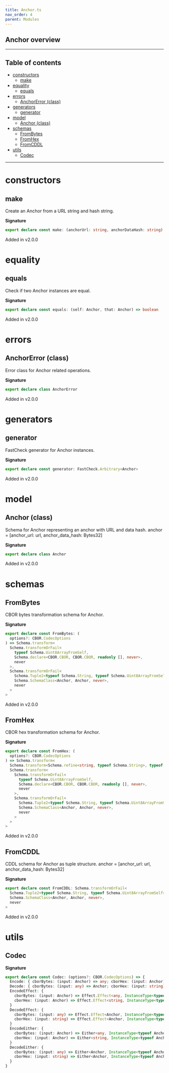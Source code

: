 ```yaml
---
title: Anchor.ts
nav_order: 4
parent: Modules
---
```


## Anchor overview

---

<h2 className="text-delta">Table of contents</h2>

- [constructors](#constructors)
  - [make](#make)
- [equality](#equality)
  - [equals](#equals)
- [errors](#errors)
  - [AnchorError (class)](#anchorerror-class)
- [generators](#generators)
  - [generator](#generator)
- [model](#model)
  - [Anchor (class)](#anchor-class)
- [schemas](#schemas)
  - [FromBytes](#FromBytes)
  - [FromHex](#FromHex)
  - [FromCDDL](#fromcddl)
- [utils](#utils)
  - [Codec](#codec)

---

# constructors

## make

Create an Anchor from a URL string and hash string.

**Signature**

```ts
export declare const make: (anchorUrl: string, anchorDataHash: string) => Anchor
```

Added in v2.0.0

# equality

## equals

Check if two Anchor instances are equal.

**Signature**

```ts
export declare const equals: (self: Anchor, that: Anchor) => boolean
```

Added in v2.0.0

# errors

## AnchorError (class)

Error class for Anchor related operations.

**Signature**

```ts
export declare class AnchorError
```

Added in v2.0.0

# generators

## generator

FastCheck generator for Anchor instances.

**Signature**

```ts
export declare const generator: FastCheck.Arbitrary<Anchor>
```

Added in v2.0.0

# model

## Anchor (class)

Schema for Anchor representing an anchor with URL and data hash.
anchor = [anchor_url: url, anchor_data_hash: Bytes32]

**Signature**

```ts
export declare class Anchor
```

Added in v2.0.0

# schemas

## FromBytes

CBOR bytes transformation schema for Anchor.

**Signature**

```ts
export declare const FromBytes: (
  options?: CBOR.CodecOptions
) => Schema.transform<
  Schema.transformOrFail<
    typeof Schema.Uint8ArrayFromSelf,
    Schema.declare<CBOR.CBOR, CBOR.CBOR, readonly [], never>,
    never
  >,
  Schema.transformOrFail<
    Schema.Tuple2<typeof Schema.String, typeof Schema.Uint8ArrayFromSelf>,
    Schema.SchemaClass<Anchor, Anchor, never>,
    never
  >
>
```

Added in v2.0.0

## FromHex

CBOR hex transformation schema for Anchor.

**Signature**

```ts
export declare const FromHex: (
  options?: CBOR.CodecOptions
) => Schema.transform<
  Schema.transform<Schema.refine<string, typeof Schema.String>, typeof Schema.Uint8ArrayFromSelf>,
  Schema.transform<
    Schema.transformOrFail<
      typeof Schema.Uint8ArrayFromSelf,
      Schema.declare<CBOR.CBOR, CBOR.CBOR, readonly [], never>,
      never
    >,
    Schema.transformOrFail<
      Schema.Tuple2<typeof Schema.String, typeof Schema.Uint8ArrayFromSelf>,
      Schema.SchemaClass<Anchor, Anchor, never>,
      never
    >
  >
>
```

Added in v2.0.0

## FromCDDL

CDDL schema for Anchor as tuple structure.
anchor = [anchor_url: url, anchor_data_hash: Bytes32]

**Signature**

```ts
export declare const FromCDDL: Schema.transformOrFail<
  Schema.Tuple2<typeof Schema.String, typeof Schema.Uint8ArrayFromSelf>,
  Schema.SchemaClass<Anchor, Anchor, never>,
  never
>
```

Added in v2.0.0

# utils

## Codec

**Signature**

```ts
export declare const Codec: (options?: CBOR.CodecOptions) => {
  Encode: { cborBytes: (input: Anchor) => any; cborHex: (input: Anchor) => string }
  Decode: { cborBytes: (input: any) => Anchor; cborHex: (input: string) => Anchor }
  EncodeEffect: {
    cborBytes: (input: Anchor) => Effect.Effect<any, InstanceType<typeof AnchorError>>
    cborHex: (input: Anchor) => Effect.Effect<string, InstanceType<typeof AnchorError>>
  }
  DecodeEffect: {
    cborBytes: (input: any) => Effect.Effect<Anchor, InstanceType<typeof AnchorError>>
    cborHex: (input: string) => Effect.Effect<Anchor, InstanceType<typeof AnchorError>>
  }
  EncodeEither: {
    cborBytes: (input: Anchor) => Either<any, InstanceType<typeof AnchorError>>
    cborHex: (input: Anchor) => Either<string, InstanceType<typeof AnchorError>>
  }
  DecodeEither: {
    cborBytes: (input: any) => Either<Anchor, InstanceType<typeof AnchorError>>
    cborHex: (input: string) => Either<Anchor, InstanceType<typeof AnchorError>>
  }
}
```

